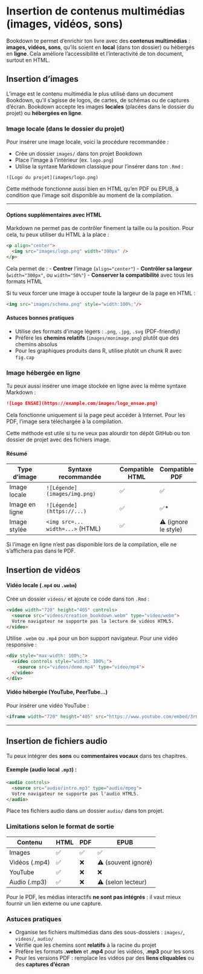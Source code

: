 # Insertion de contenus multimédias (images, vidéos, sons)

Bookdown te permet d’enrichir ton livre avec des **contenus multimédias** : **images, vidéos, sons**, qu’ils soient en **local** (dans ton dossier) ou hébergés en **ligne**. Cela améliore l’accessibilité et l’interactivité de ton document, surtout en HTML.


## Insertion d’images

L’image est le contenu multimédia le plus utilisé dans un document Bookdown, qu’il s’agisse de logos, de cartes, de schémas ou de captures d’écran. Bookdown accepte les images **locales** (placées dans le dossier du projet) ou **hébergées en ligne**.


### Image locale (dans le dossier du projet)

Pour insérer une image locale, voici la procédure recommandée :

- Crée un dossier `images/` dans ton projet Bookdown
- Place l’image à l’intérieur (ex. `logo.png`)
- Utilise la syntaxe Markdown classique pour l’insérer dans ton `.Rmd` :

```
![Logo du projet](images/logo.png)
```

Cette méthode fonctionne aussi bien en HTML qu’en PDF ou EPUB, à condition que l’image soit disponible au moment de la compilation.

---

#### Options supplémentaires avec HTML

Markdown ne permet pas de contrôler finement la taille ou la position. Pour cela, tu peux utiliser du HTML à la place :

```html
<p align="center">
  <img src="images/logo.png" width="300px" />
</p>
```

Cela permet de :
- **Centrer** l’image (`align="center"`)
- **Contrôler sa largeur** (`width="300px"`, ou `width="50%"`)
- **Conserver la compatibilité** avec tous les formats HTML

Si tu veux forcer une image à occuper toute la largeur de la page en HTML :

```html
<img src="images/schema.png" style="width:100%;"/>
```


#### Astuces bonnes pratiques

- Utilise des formats d’image légers : `.png`, `.jpg`, `.svg` (PDF-friendly)
- Préfère les **chemins relatifs** (`images/monimage.png`) plutôt que des chemins absolus
- Pour les graphiques produits dans R, utilise plutôt un chunk R avec `fig.cap`


### Image hébergée en ligne

Tu peux aussi insérer une image stockée en ligne avec la même syntaxe Markdown :

```markdown
![Logo ENSAE](https://example.com/images/logo_ensae.png)
```

Cela fonctionne uniquement si la page peut accéder à Internet. Pour les PDF, l’image sera téléchargée à la compilation.

Cette méthode est utile si tu ne veux pas alourdir ton dépôt GitHub ou ton dossier de projet avec des fichiers image.


#### Résumé

| Type d’image     | Syntaxe recommandée                | Compatible HTML | Compatible PDF |
|------------------|------------------------------------|------------------|----------------|
| Image locale     | `![Légende](images/img.png)`       | ✅               | ✅             |
| Image en ligne   | `![Légende](https://...)`          | ✅               | ✅*            |
| Image stylée     | `<img src=... width=...>` (HTML)   | ✅               | ⚠️ (ignore le style) |

Si l’image en ligne n’est pas disponible lors de la compilation, elle ne s’affichera pas dans le PDF.


## Insertion de vidéos

#### Vidéo locale (`.mp4` ou `.webm`)

Crée un dossier `videos/` et ajoute ce code dans ton `.Rmd` :

```html
<video width="720" height="405" controls>
  <source src="videos/creation_bookdown.webm" type="video/webm">
  Votre navigateur ne supporte pas la lecture de vidéos HTML5.
</video>
```

Utilise `.webm` ou `.mp4` pour un bon support navigateur. Pour une vidéo responsive :

```html
<div style="max-width: 100%;">
  <video controls style="width: 100%;">
    <source src="videos/demo.mp4" type="video/mp4">
  </video>
</div>
```

#### Vidéo hébergée (YouTube, PeerTube…)

Pour insérer une vidéo YouTube :

```html
<iframe width="720" height="405" src="https://www.youtube.com/embed/3rOXFJ0F1iE" frameborder="0" allowfullscreen></iframe>
```

---

## Insertion de fichiers audio

Tu peux intégrer des **sons** ou **commentaires vocaux** dans tes chapitres.

#### Exemple (audio local `.mp3`) :

```html
<audio controls>
  <source src="audio/intro.mp3" type="audio/mpeg">
  Votre navigateur ne supporte pas l'audio HTML5.
</audio>
```

Place tes fichiers audio dans un dossier `audio/` dans ton projet.


### Limitations selon le format de sortie

| Contenu        | HTML | PDF  | EPUB |
|----------------|------|------|------|
| Images         | ✅    | ✅    | ✅    |
| Vidéos (.mp4)  | ✅    | ❌    | ⚠️ (souvent ignoré) |
| YouTube        | ✅    | ❌    | ❌    |
| Audio (.mp3)   | ✅    | ❌    | ⚠️ (selon lecteur) |

Pour le PDF, les médias interactifs **ne sont pas intégrés** : il vaut mieux fournir un lien externe ou une capture.


### Astuces pratiques

- Organise tes fichiers multimédias dans des sous-dossiers : `images/`, `videos/`, `audio/`
- Vérifie que les chemins sont **relatifs** à la racine du projet
- Préfère les formats **.webm** et **.mp4** pour les vidéos, **.mp3** pour les sons
- Pour les versions PDF : remplace les vidéos par des **liens cliquables** ou des **captures d’écran**

